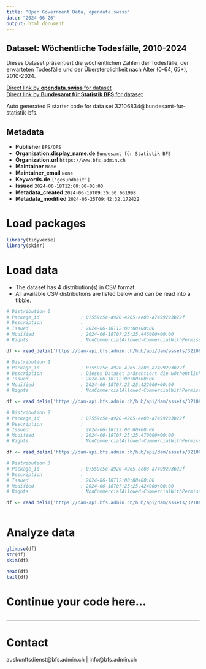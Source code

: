 ```yaml
---
title: "Open Government Data, opendata.swiss"
date: "2024-06-26"
output: html_document
---
```


## Dataset: Wöchentliche Todesfälle, 2010-2024

Dieses Dataset präsentiert die wöchentlichen Zahlen der Todesfälle, der erwarteten Todesfälle und der Übersterblichkeit nach Alter (0-64, 65+), 2010-2024.

[Direct link by **opendata.swiss** for dataset](https://opendata.swiss/de/dataset/wochentliche-todesfalle-2010-2024)<br>
[Direct link by **Bundesamt für Statistik BFS** for dataset](https://www.bfs.admin.ch/asset/de/ts-d-14.03.04.03-wr)

Auto generated R starter code for data set 32106834@bundesamt-fur-statistik-bfs.

## Metadata

- **Publisher** `BFS/OFS`
- **Organization.display_name.de** `Bundesamt für Statistik BFS`
- **Organization.url** `https://www.bfs.admin.ch`
- **Maintainer** `None`
- **Maintainer_email** `None`
- **Keywords.de** `['gesundheit']`
- **Issued** `2024-06-18T12:00:00+00:00`
- **Metadata_created** `2024-06-19T09:35:50.661998`
- **Metadata_modified** `2024-06-25T09:42:32.172422`


# Load packages

```r

library(tidyverse)
library(skimr)

```

# Load data

-   The dataset has 4 distribution(s) in CSV format.
-   All available CSV distributions are listed below and can be read into a tibble.

```r

# Distribution 0
# Package_id               : 07559c5e-a920-4265-ae03-a7499293b22f
# Description              : 
# Issued                   : 2024-06-18T12:00:00+00:00
# Modified                 : 2024-06-18T07:25:25.446000+00:00
# Rights                   : NonCommercialAllowed-CommercialWithPermission-ReferenceRequired

df <- read_delim('https://dam-api.bfs.admin.ch/hub/api/dam/assets/32106850/master')

# Distribution 1
# Package_id               : 07559c5e-a920-4265-ae03-a7499293b22f
# Description              : Dieses Dataset präsentiert die wöchentlichen Zahlen der Todesfälle, der erwarteten Todesfälle und der Übersterblichkeit nach Alter (0-64, 65+), 2010-2024.
# Issued                   : 2024-06-18T12:00:00+00:00
# Modified                 : 2024-06-18T07:25:25.422000+00:00
# Rights                   : NonCommercialAllowed-CommercialWithPermission-ReferenceRequired

df <- read_delim('https://dam-api.bfs.admin.ch/hub/api/dam/assets/32106844/master')

# Distribution 2
# Package_id               : 07559c5e-a920-4265-ae03-a7499293b22f
# Description              : 
# Issued                   : 2024-06-18T12:00:00+00:00
# Modified                 : 2024-06-18T07:25:25.470000+00:00
# Rights                   : NonCommercialAllowed-CommercialWithPermission-ReferenceRequired

df <- read_delim('https://dam-api.bfs.admin.ch/hub/api/dam/assets/32106855/master')

# Distribution 3
# Package_id               : 07559c5e-a920-4265-ae03-a7499293b22f
# Description              : 
# Issued                   : 2024-06-18T12:00:00+00:00
# Modified                 : 2024-06-18T07:25:25.424000+00:00
# Rights                   : NonCommercialAllowed-CommercialWithPermission-ReferenceRequired

df <- read_delim('https://dam-api.bfs.admin.ch/hub/api/dam/assets/32106858/master')



```

# Analyze data

```r

glimpse(df)
str(df)
skim(df)

head(df)
tail(df)

```

# Continue your code here...

```r

```

------------------------------------------------------------------------

# Contact

auskunftsdienst@bfs.admin.ch | info@bfs.admin.ch
